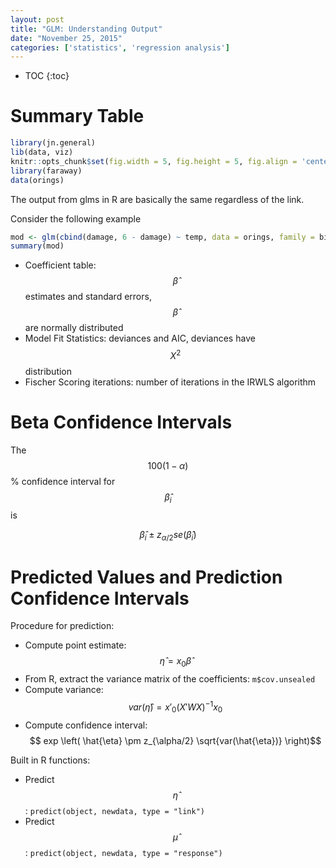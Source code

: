 ```yaml
---
layout: post
title: "GLM: Understanding Output"
date: "November 25, 2015"
categories: ['statistics', 'regression analysis']
---
```


* TOC
{:toc}

# Summary Table
```r
library(jn.general)
lib(data, viz)
knitr::opts_chunk$set(fig.width = 5, fig.height = 5, fig.align = 'center')
library(faraway)
data(orings)
```

The output from glms in R are basically the same regardless of the link.

Consider the following example

```r
mod <- glm(cbind(damage, 6 - damage) ~ temp, data = orings, family = binomial)
summary(mod)
```

* Coefficient table: $$\hat{\beta}$$ estimates and standard errors, $$\hat{\beta}$$ are normally distributed
* Model Fit Statistics: deviances and AIC, deviances have $$X^2$$ distribution
* Fischer Scoring iterations: number of iterations in the IRWLS algorithm

# Beta Confidence Intervals
The $$100(1 - \alpha)$$% confidence interval for $$\hat{\beta}_i$$ is 

$$\hat{\beta}_i \pm z_{\alpha /2} se(\hat{\beta}_i)$$

# Predicted Values and Prediction Confidence Intervals

Procedure for prediction:

* Compute point estimate: $$ \hat{\eta} = x_0 \hat{\beta} $$
* From R, extract the variance matrix of the coefficients: `m$cov.unsealed`
* Compute variance: $$ var(\hat{\eta}) = x'_0 (X'WX)^{-1} x_0$$
* Compute confidence interval: $$ exp \left( \hat{\eta} \pm z_{\alpha/2} \sqrt{var(\hat{\eta})} \right)$$

Built in R functions:

* Predict $$\hat{\eta}$$: `predict(object, newdata, type = "link")`
* Predict $$\hat{\mu}$$: `predict(object, newdata, type = "response")`
